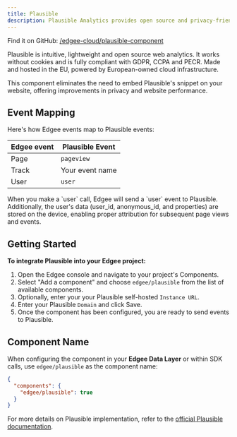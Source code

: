 ```yaml
---
title: Plausible
description: Plausible Analytics provides open source and privacy-friendly web analytics, **now at the edge**.
---
```



<EdgeeSdk />

Find it on GitHub: [<Icon icon="github" iconType="solid" /> /edgee-cloud/plausible-component](https://github.com/edgee-cloud/plausible-component)

Plausible is intuitive, lightweight and open source web analytics.
It works without cookies and is fully compliant with GDPR, CCPA and PECR.
Made and hosted in the EU, powered by European-owned cloud infrastructure.

This component eliminates the need to embed Plausible's snippet on your website, 
offering improvements in privacy and website performance.

## Event Mapping

Here's how Edgee events map to Plausible events:

| Edgee event | Plausible Event  |
|-------------|------------------|
| Page        | `pageview`
| Track       | Your event name  |
| User        | `user`       |

<Note>
  When you make a `user` call, Edgee will send a `user` event to Plausible.
  Additionally, the user's data (user_id, anonymous_id, and properties) are stored on the device,
  enabling proper attribution for subsequent page views and events.
</Note>


## Getting Started

**To integrate Plausible into your Edgee project:**

1. Open the Edgee console and navigate to your project's Components.
2. Select "Add a component" and choose `edgee/plausible` from the list of available components.
3. Optionally, enter your your Plausible self-hosted `Instance URL`.
4. Enter your Plausible `Domain` and click Save.
6. Once the component has been configured, you are ready to send events to Plausible.

## Component Name

When configuring the component in your **Edgee Data Layer** or within SDK calls, use `edgee/plausible` as the component name:

```json
{
  "components": {
    "edgee/plausible": true
  }
}
```

For more details on Plausible implementation, refer to the 
[official Plausible documentation](https://plausible.io/docs/).
